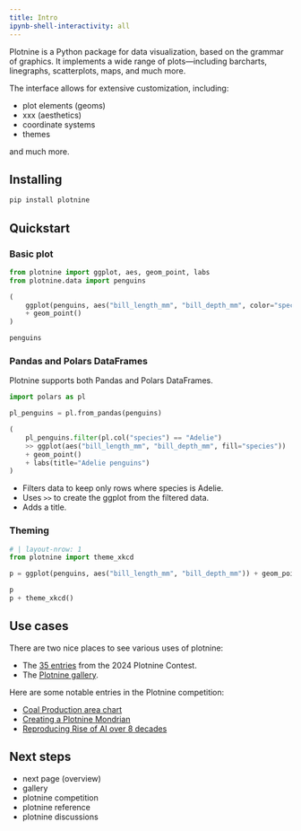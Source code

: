 ```yaml
---
title: Intro
ipynb-shell-interactivity: all
---
```


Plotnine is a Python package for data visualization, based on the grammar of graphics. It implements a wide range of plots---including barcharts, linegraphs, scatterplots, maps, and much more.

The interface allows for extensive customization, including:

* plot elements (geoms)
* xxx (aesthetics)
* coordinate systems
* themes

and much more.


## Installing

```bash
pip install plotnine
```

## Quickstart

### Basic plot

```python
from plotnine import ggplot, aes, geom_point, labs
from plotnine.data import penguins

(
    ggplot(penguins, aes("bill_length_mm", "bill_depth_mm", color="species"))
    + geom_point()
)
```

```python
penguins
```

### Pandas and Polars DataFrames

Plotnine supports both Pandas and Polars DataFrames.

```python
import polars as pl

pl_penguins = pl.from_pandas(penguins)

(
    pl_penguins.filter(pl.col("species") == "Adelie")
    >> ggplot(aes("bill_length_mm", "bill_depth_mm", fill="species"))
    + geom_point()
    + labs(title="Adelie penguins")
)
```

* Filters data to keep only rows where species is Adelie.
* Uses `>>` to create the ggplot from the filtered data.
* Adds a title.

### Theming

```python
# | layout-nrow: 1
from plotnine import theme_xkcd

p = ggplot(penguins, aes("bill_length_mm", "bill_depth_mm")) + geom_point()

p
p + theme_xkcd()
```

## Use cases

There are two nice places to see various uses of plotnine:

* The [35 entries](https://github.com/has2k1/plotnine/discussions/categories/2024-plotnine-contest?discussions_q=sort%3Atop) from the 2024 Plotnine Contest.
* The [Plotnine gallery](https://plotnine.org/gallery/).

Here are some notable entries in the Plotnine competition:

* [Coal Production area chart](https://github.com/has2k1/plotnine/discussions/836)
* [Creating a Plotnine Mondrian](https://github.com/has2k1/plotnine/discussions/848)
* [Reproducing Rise of AI over 8 decades](https://github.com/has2k1/plotnine/discussions/827)


## Next steps

* next page (overview)
* gallery
* plotnine competition
* plotnine reference
* plotnine discussions